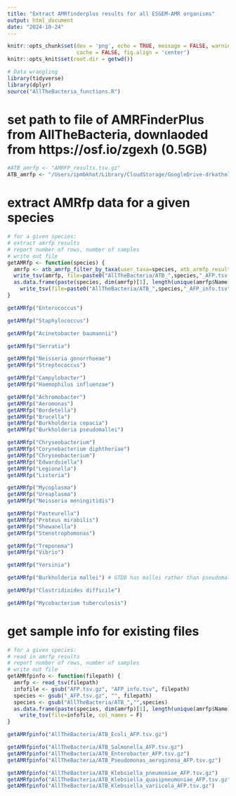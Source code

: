 ```yaml
---
title: "Extract AMRfinderplus results for all ESGEM-AMR organisms"
output: html_document
date: "2024-10-24"
---
```


```r
knitr::opts_chunk$set(dev = 'png', echo = TRUE, message = FALSE, warning = FALSE,
                      cache = FALSE, fig.align = 'center')
knitr::opts_knit$set(root.dir = getwd())

# Data wrangling
library(tidyverse)
library(dplyr)
source("AllTheBacteria_functions.R")
```

# set path to file of AMRFinderPlus from AllTheBacteria, downlaoded from https://osf.io/zgexh (0.5GB)
``` r
#ATB_amrfp <- "AMRFP_results.tsv.gz"
ATB_amrfp <- "/Users/ipmbkhot/Library/CloudStorage/GoogleDrive-drkatholt@gmail.com/My\ Drive/AMRnet/resistance\ rules/AMRFP_results.tsv.gz"

```


# extract AMRfp data for a given species
``` r
# for a given species:
# extract amrfp results
# report number of rows, number of samples
# write out file
getAMRfp <- function(species) {
  amrfp <- atb_amrfp_filter_by_taxa(user_taxa=species, atb_armfp_results_path=ATB_amrfp)
  write_tsv(amrfp, file=paste0("AllTheBacteria/ATB_",species,"_AFP.tsv.gz"))
  as.data.frame(paste(species, dim(amrfp)[1], length(unique(amrfp$Name)))) %>%
    write_tsv(file=paste0("AllTheBacteria/ATB_",species,"_AFP_info.tsv"), col_names = F)
}
```

``` r
getAMRfp("Enterococcus")
```

``` r
getAMRfp("Staphylococcus")
```

``` r
getAMRfp("Acinetobacter baumannii")
```

``` r
getAMRfp("Serratia")
```

``` r
getAMRfp("Neisseria gonorrhoeae")
getAMRfp("Streptococcus")
```

``` r
getAMRfp("Campylobacter")
getAMRfp("Haemophilus influenzae")
```

``` r
getAMRfp("Achromobacter")
getAMRfp("Aeromonas")
getAMRfp("Bordetella")
getAMRfp("Brucella")
getAMRfp("Burkholderia cepacia")
getAMRfp("Burkholderia pseudomallei")
```

``` r
getAMRfp("Chryseobacterium")
getAMRfp("Corynebacterium diphtheriae")
getAMRfp("Chryseobacterium")
getAMRfp("Edwardsiella")
getAMRfp("Legionella")
getAMRfp("Listeria")
```

``` r
getAMRfp("Mycoplasma")
getAMRfp("Ureaplasma")
getAMRfp("Neisseria meningitidis")
```

``` r
getAMRfp("Pasteurella")
getAMRfp("Proteus mirabilis")
getAMRfp("Shewanella")
getAMRfp("Stenotrophomonas")
```

``` r
getAMRfp("Treponema")
getAMRfp("Vibrio")
```

``` r
getAMRfp("Yersinia")
```

``` r
getAMRfp("Burkholderia mallei") # GTDB has mallei rather than pseudomallei
```

``` r
getAMRfp("Clostridioides difficile")
```

``` r
getAMRfp("Mycobacterium tuberculosis")
```

# get sample info for existing files

``` r
# for a given species:
# read in amrfp results
# report number of rows, number of samples
# write out file
getAMRfpinfo <- function(filepath) {
  amrfp <- read_tsv(filepath)
  infofile <- gsub("AFP.tsv.gz", "AFP_info.tsv", filepath)
  species <- gsub("_AFP.tsv.gz", "", filepath)
  species <- gsub("AllTheBacteria/ATB_","",species)
  as.data.frame(paste(species, dim(amrfp)[1], length(unique(amrfp$Name)))) %>%
    write_tsv(file=infofile, col_names = F)
}
```

``` r
getAMRfpinfo("AllTheBacteria/ATB_Ecoli_AFP.tsv.gz")
```

``` r
getAMRfpinfo("AllTheBacteria/ATB_Salmonella_AFP.tsv.gz")
getAMRfpinfo("AllTheBacteria/ATB_Enterobacter_AFP.tsv.gz")
getAMRfpinfo("AllTheBacteria/ATB_Pseudomonas_aeruginosa_AFP.tsv.gz")
```

``` r
getAMRfpinfo("AllTheBacteria/ATB_Klebsiella_pneumoniae_AFP.tsv.gz")
getAMRfpinfo("AllTheBacteria/ATB_Klebsiella_quasipneumoniae_AFP.tsv.gz")
getAMRfpinfo("AllTheBacteria/ATB_Klebsiella_variicola_AFP.tsv.gz")
```